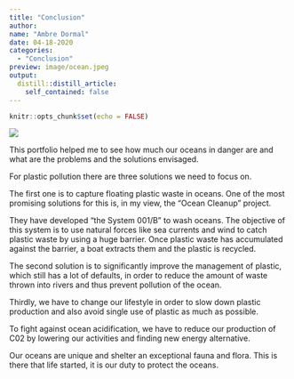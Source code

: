 ```yaml
---
title: "Conclusion"
author:
name: "Ambre Dormal"
date: 04-18-2020
categories:
  - "Conclusion"
preview: image/ocean.jpeg
output:
  distill::distill_article:
    self_contained: false
---
```


```r
knitr::opts_chunk$set(echo = FALSE)
```


![](image/ocean.jpeg)

This portfolio helped me to see how much our oceans in danger are and what are the problems and the solutions envisaged. 

For plastic pollution there are three solutions we need to focus on.

The first one is to capture floating plastic waste in oceans. One of the most promising solutions for this is, in my view, the "Ocean Cleanup" project. 

They have developed “the System 001/B” to wash oceans. The objective of this system is to use natural forces like sea currents and wind to catch plastic waste by using a huge barrier. Once plastic waste has accumulated against the barrier, a boat extracts them and the plastic is recycled. 

The second solution is to significantly improve the management of plastic, which still has a lot of defaults, in order to reduce the amount of waste thrown into rivers and thus prevent pollution of the ocean.

Thirdly, we have to change our lifestyle in order to slow down plastic production and also avoid single use of plastic as much as possible. 

To fight against ocean acidification, we have to reduce our production of C02 by lowering our activities and finding new energy alternative.

Our oceans are unique and shelter an exceptional fauna and flora. This is there that life started, it is our duty to protect the oceans.
